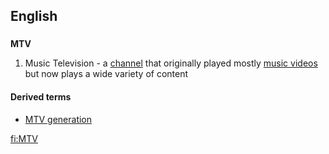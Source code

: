 ==English==
{{wikipedia}}

==={{initialism}}===
'''MTV'''

#Music Television - a [[channel]] that originally played mostly [[music video]]s but now plays a wide variety of content

====Derived terms====
*[[MTV generation]]

[[fi:MTV]]